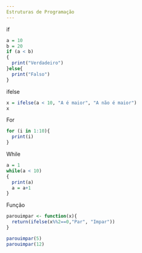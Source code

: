 ```yaml
---
Estruturas de Programação
---
```

if
```r
a = 10
b = 20
if (a < b)
{
  print("Verdadeiro")
}else{
  print("Falso")
}
```
ifelse
```r
x = ifelse(a < 10, "A é maior", "A não é maior")
x
```
For
```r
for (i in 1:10){
  print(i)
}
```
While
```r
a = 1
while(a < 10)
{
  print(a)
  a = a+1
}
```
Função
```r
parouimpar <- function(x){
  return(ifelse(x%%2==0,"Par", "Impar"))
}

parouimpar(5)
parouimpar(12)
```

